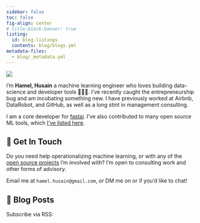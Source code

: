 ```yaml
---
sidebar: false
toc: false
fig-align: center
# title-block-banner: true
listing: 
  id: blog-listings
  contents: blog/blogs.yml
metadata-files: 
  - blog/_metadata.yml
---
```


::: {layout="[21,79]" .profile-header}

![](hamel_transparent.png){.profile-pic}

I'm **Hamel, Husain** a machine learning engineer who loves building data-science and developer tools 👷🏼‍♂️.  I've recently caught the entrepreneurship bug and am incubating something new.  I have previously worked at Airbnb, DataRobot, and GitHub, as well as a long stint in management consulting.

:::

I am a core developer for [fastai](https://www.fast.ai/). I've also contributed to many open source ML tools, which [I've listed here](opensource.qmd).

## 💼 Get In Touch

Do you need help operationalizing machine learning, or with any of the [open source projects](opensource.qmd) I'm involved with?  I'm open to consulting work and other forms of advisory. 

Email me at `hamel.husain@gmail.com`, or DM me on [<i class="bi bi-linkedin"></i>](https://www.linkedin.com/in/hamelhusain/) or [<i class="bi bi-twitter"></i>](https://twitter.com/HamelHusain) if you'd like to chat!

## 📮 Blog Posts

Subscribe via RSS: [<i class="bi bi-rss"></i>](index.xml)

::: {#blog-listings}
:::

